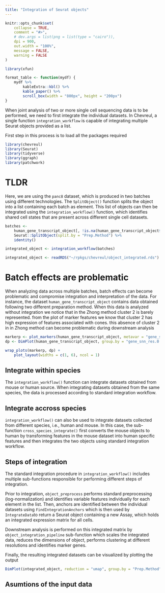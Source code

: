 ```yaml
---
title: "Integration of Seurat objects"
---
```


```r
knitr::opts_chunk$set(
    collapse = TRUE,
    comment = "#>",
    # dev.args = list(png = list(type = "cairo")),
    dpi = 900,
    out.width = "100%",
    message = FALSE,
    warning = FALSE
)

library(xfun)

format_table <- function(mydf) {
    mydf %>%
        kableExtra::kbl() %>%
        kable_paper() %>%
        scroll_box(width = "800px", height = "200px")
}
```

When joint analysis of two or more single cell sequencing data is to be performed, we need to first integrate the individual datasets. In Chevreul, a single function `integration_workflow` is capable of integrating multiple Seurat objects provided as a list.

First step in this process is to load all the packages required

```r
library(chevreul)
library(Seurat)
library(tidyverse)
library(ggraph)
library(patchwork)
```


# TLDR 

Here, we are using the `panc8` dataset, which is produced in two batches using different technologies. The `SplitObject()` function splits the object into a list containing each batch as element. This list of objects can then be integrated using the `integration_workflow()` function, which identifies shared cell states that are present across different single cell datasets.

```r
batches <-
    human_gene_transcript_object[, !is.na(human_gene_transcript_object$Prep.Method)] %>%
    Seurat::SplitObject(split.by = "Prep.Method") %>%
    identity()

integrated_object <- integration_workflow(batches)
```

```r
integrated_object <- readRDS("~/rpkgs/chevreul/object_integrated.rds")
```


# Batch effects are problematic

When analyzing data across multiple batches, batch effects can become problematic and compromise integration and interpretation of the data. For instance, the dataset `human_gene_transcript_object` contains data obtained following two different preparation method. When this data is analyzed without integration we notice that in the Zhong method cluster 2 is barely represented. from the plot of marker features we know that cluster 2 has high expression of features associated with cones. this absence of cluster 2 in in Zhong method can become problematic during downstream analysis


```r
markerp <- plot_markers(human_gene_transcript_object, metavar = "gene_snn_res.0.2", num_markers = 10)
dp <- DimPlot(human_gene_transcript_object, group.by = "gene_snn_res.0.2", split.by = "Prep.Method")

wrap_plots(markerp, dp) +
    plot_layout(widths = c(1, 6), ncol = 1)
```

## Integrate within species

The `integration_workflow()` function can integrate datasets obtained from mouse or human source. When integrating datasets obtained from the same species, the data is  processed according to standard integration workflow.  

## Integrate accross species 

`integration_workflow()` can also be used to integrate datasets collected from different species, i.e., human and mouse. In this case, the sub-function `cross_species_integrate()` first converts the mouse objects to human by transforming features in the mouse dataset into human specific features and then integrates the two objects using standard integration workflow.

## Steps of integration 

The standard integration procedure in `integration_workflow()` includes multiple sub-functions responsible for performing different steps of integration.

Prior to integration, `object_preprocess` performs standard preprocessing (log-normalization) and identifies variable features individually for each element in the list. Then, anchors are identified between the individual datasets using `FindIntegrationAnchors` which is then used by `IntegrateData`to return a Seurat object containing a new Assay, which holds an integrated expression matrix for all cells.

Downstream analysis is performed on this integrated matrix by `object_integration_pipeline` sub-function which scales the integrated data, reduces the dimensions of object, performs clustering at different resolutions and identifies marker genes. 

Finally, the resulting integrated datasets can be visualized by plotting the output

```r
DimPlot(integrated_object, reduction = "umap", group.by = "Prep.Method", )
```

## Asumtions of the input data






